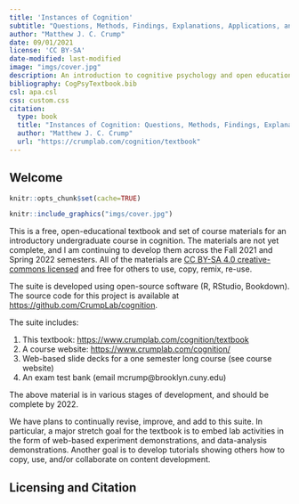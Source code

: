 ```yaml
---
title: 'Instances of Cognition'
subtitle: "Questions, Methods, Findings, Explanations, Applications, and Implications"
author: "Matthew J. C. Crump"
date: 09/01/2021
license: 'CC BY-SA'
date-modified: last-modified
image: "imgs/cover.jpg"
description: An introduction to cognitive psychology and open educational resource
bibliography: CogPsyTextbook.bib
csl: apa.csl
css: custom.css
citation:
  type: book
  title: "Instances of Cognition: Questions, Methods, Findings, Explanations, Applications, and Implications"
  author: "Matthew J. C. Crump"
  url: "https://crumplab.com/cognition/textbook"
---
```


## Welcome {.unnumbered}

```r
knitr::opts_chunk$set(cache=TRUE)
```

:::: {.content-visible when-format="html"}
::: {.column-margin}

```r
knitr::include_graphics("imgs/cover.jpg")
```

:::
::::



This is a free, open-educational textbook and set of course materials for an introductory undergraduate course in cognition. The materials are not yet complete, and I am continuing to develop them across the Fall 2021 and Spring 2022 semesters. All of the materials are [CC BY-SA 4.0 creative-commons licensed](https://creativecommons.org/licenses/by-sa/4.0/) and free for others to use, copy, remix, re-use.

The suite is developed using open-source software (R, RStudio, Bookdown). The source code for this project is available at <https://github.com/CrumpLab/cognition>.

The suite includes:

1.  This textbook: <https://www.crumplab.com/cognition/textbook>
2.  A course website: <https://www.crumplab.com/cognition/>
3.  Web-based slide decks for a one semester long course (see course website)
4.  An exam test bank (email mcrump\@brooklyn.cuny.edu)

The above material is in various stages of development, and should be complete by 2022.

We have plans to continually revise, improve, and add to this suite. In particular, a major stretch goal for the textbook is to embed lab activities in the form of web-based experiment demonstrations, and data-analysis demonstrations. Another goal is to develop tutorials showing others how to copy, use, and/or collaborate on content development.

## Licensing and Citation {.appendix}
